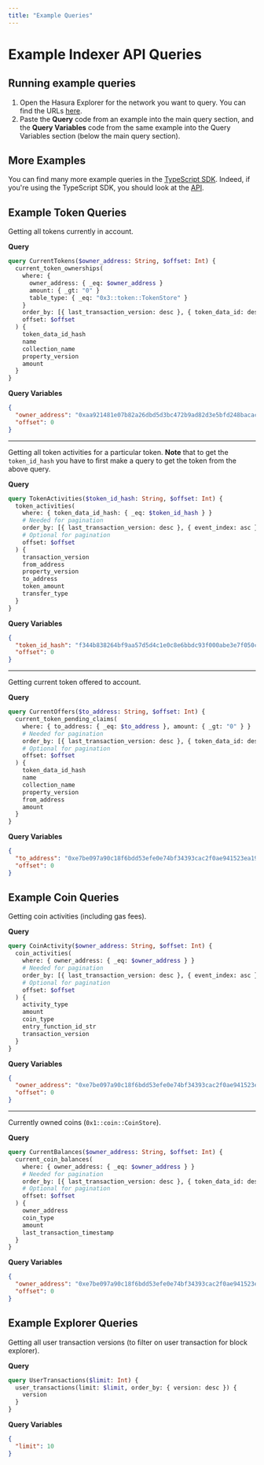 ```yaml
---
title: "Example Queries"
---
```


# Example Indexer API Queries


<BetaNotice />

## Running example queries

1. Open the Hasura Explorer for the network you want to query. You can find the URLs [here](../api/labs-hosted.mdx#hasura-explorer).
2. Paste the **Query** code from an example into the main query section, and the **Query Variables** code from the same example into the Query Variables section (below the main query section).

## More Examples

You can find many more example queries in the [TypeScript SDK](https://github.com/aptos-labs/aptos-ts-sdk/tree/main/src/internal/queries). Indeed, if you're using the TypeScript SDK, you should look at the [API](https://github.com/aptos-labs/aptos-ts-sdk/tree/main/src/api).

## Example Token Queries

Getting all tokens currently in account.

**Query**

```graphql filename="Query"
query CurrentTokens($owner_address: String, $offset: Int) {
  current_token_ownerships(
    where: {
      owner_address: { _eq: $owner_address }
      amount: { _gt: "0" }
      table_type: { _eq: "0x3::token::TokenStore" }
    }
    order_by: [{ last_transaction_version: desc }, { token_data_id: desc }]
    offset: $offset
  ) {
    token_data_id_hash
    name
    collection_name
    property_version
    amount
  }
}
```

**Query Variables**

```json filename="Query Variables"
{
  "owner_address": "0xaa921481e07b82a26dbd5d3bc472b9ad82d3e5bfd248bacac160eac51687c2ff",
  "offset": 0
}
```

---

Getting all token activities for a particular token. **Note** that to get the `token_id_hash` you have to first make a query to get the token from the above query.

**Query**

```graphql filename="Query"
query TokenActivities($token_id_hash: String, $offset: Int) {
  token_activities(
    where: { token_data_id_hash: { _eq: $token_id_hash } }
    # Needed for pagination
    order_by: [{ last_transaction_version: desc }, { event_index: asc }]
    # Optional for pagination
    offset: $offset
  ) {
    transaction_version
    from_address
    property_version
    to_address
    token_amount
    transfer_type
  }
}
```

**Query Variables**

```json filename="Query Variables"
{
  "token_id_hash": "f344b838264bf9aa57d5d4c1e0c8e6bbdc93f000abe3e7f050c2a0f4dc23d030",
  "offset": 0
}
```

---

Getting current token offered to account.

**Query**

```graphql filename="Query"
query CurrentOffers($to_address: String, $offset: Int) {
  current_token_pending_claims(
    where: { to_address: { _eq: $to_address }, amount: { _gt: "0" } }
    # Needed for pagination
    order_by: [{ last_transaction_version: desc }, { token_data_id: desc }]
    # Optional for pagination
    offset: $offset
  ) {
    token_data_id_hash
    name
    collection_name
    property_version
    from_address
    amount
  }
}
```

**Query Variables**

```json filename="Query Variables"
{
  "to_address": "0xe7be097a90c18f6bdd53efe0e74bf34393cac2f0ae941523ea196a47b6859edb",
  "offset": 0
}
```

## Example Coin Queries

Getting coin activities (including gas fees).

**Query**

```graphql filename="Query"
query CoinActivity($owner_address: String, $offset: Int) {
  coin_activities(
    where: { owner_address: { _eq: $owner_address } }
    # Needed for pagination
    order_by: [{ last_transaction_version: desc }, { event_index: asc }]
    # Optional for pagination
    offset: $offset
  ) {
    activity_type
    amount
    coin_type
    entry_function_id_str
    transaction_version
  }
}
```

**Query Variables**

```json filename="Query Variables"
{
  "owner_address": "0xe7be097a90c18f6bdd53efe0e74bf34393cac2f0ae941523ea196a47b6859edb",
  "offset": 0
}
```

---

Currently owned coins (`0x1::coin::CoinStore`).

**Query**

```graphql filename="Query"
query CurrentBalances($owner_address: String, $offset: Int) {
  current_coin_balances(
    where: { owner_address: { _eq: $owner_address } }
    # Needed for pagination
    order_by: [{ last_transaction_version: desc }, { token_data_id: desc }]
    # Optional for pagination
    offset: $offset
  ) {
    owner_address
    coin_type
    amount
    last_transaction_timestamp
  }
}
```

**Query Variables**

```json filename="Query Variables"
{
  "owner_address": "0xe7be097a90c18f6bdd53efe0e74bf34393cac2f0ae941523ea196a47b6859edb",
  "offset": 0
}
```

## Example Explorer Queries

Getting all user transaction versions (to filter on user transaction for block explorer).

**Query**

```graphql filename="Query"
query UserTransactions($limit: Int) {
  user_transactions(limit: $limit, order_by: { version: desc }) {
    version
  }
}
```

**Query Variables**

```json filename="Query Variables"
{
  "limit": 10
}
```
